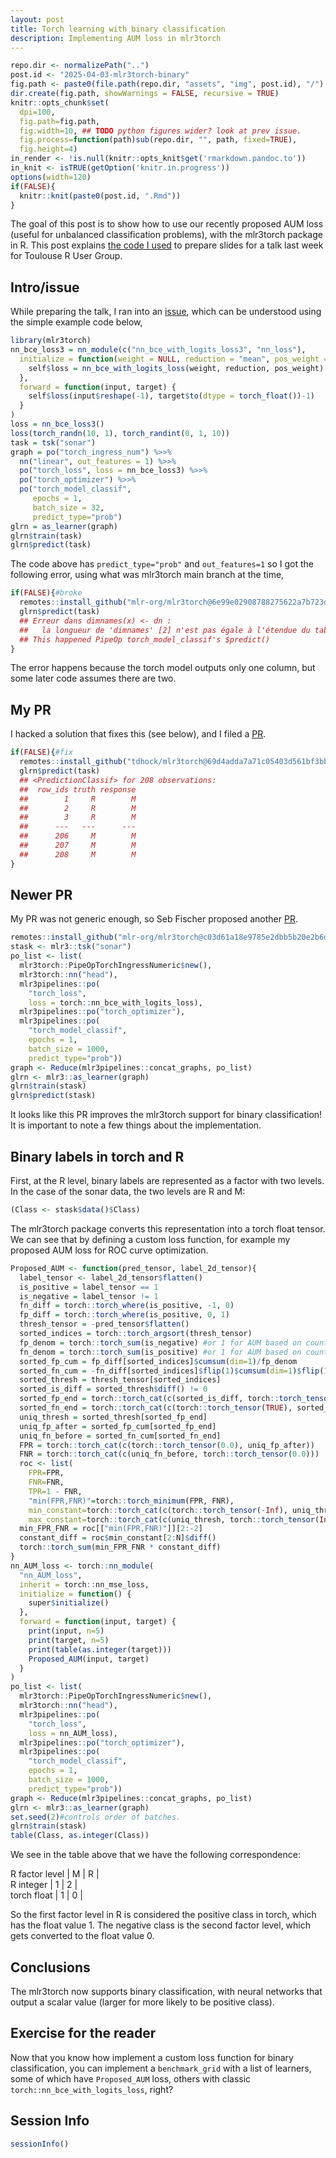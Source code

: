 ```yaml
---
layout: post
title: Torch learning with binary classification
description: Implementing AUM loss in mlr3torch
---
```


```r
repo.dir <- normalizePath("..")
post.id <- "2025-04-03-mlr3torch-binary"
fig.path <- paste0(file.path(repo.dir, "assets", "img", post.id), "/")
dir.create(fig.path, showWarnings = FALSE, recursive = TRUE)
knitr::opts_chunk$set(
  dpi=100,
  fig.path=fig.path,
  fig.width=10, ## TODO python figures wider? look at prev issue.
  fig.process=function(path)sub(repo.dir, "", path, fixed=TRUE),
  fig.height=4)
in_render <- !is.null(knitr::opts_knit$get('rmarkdown.pandoc.to'))
in_knit <- isTRUE(getOption('knitr.in.progress'))
options(width=120)
if(FALSE){
  knitr::knit(paste0(post.id, ".Rmd"))
}
```

The goal of this post is to show how to use our recently proposed AUM
loss (useful for unbalanced classification problems), with the
mlr3torch package in R.  This post explains [the code I
used](https://github.com/tdhock/2023-res-baz-az?tab=readme-ov-file#april-2025-talk-at-toulouse-rug)
to prepare slides for a talk last week for Toulouse R User Group.

## Intro/issue

While preparing the talk, I ran into an
[issue](https://github.com/mlr-org/mlr3torch/issues/374), which can be
understood using the simple example code below,

```r
library(mlr3torch)
nn_bce_loss3 = nn_module(c("nn_bce_with_logits_loss3", "nn_loss"),
  initialize = function(weight = NULL, reduction = "mean", pos_weight = NULL) {
    self$loss = nn_bce_with_logits_loss(weight, reduction, pos_weight)
  },
  forward = function(input, target) {
    self$loss(input$reshape(-1), target$to(dtype = torch_float())-1)
  }
)
loss = nn_bce_loss3()
loss(torch_randn(10, 1), torch_randint(0, 1, 10))
task = tsk("sonar")
graph = po("torch_ingress_num") %>>%
  nn("linear", out_features = 1) %>>%
  po("torch_loss", loss = nn_bce_loss3) %>>%
  po("torch_optimizer") %>>%
  po("torch_model_classif",
     epochs = 1,
     batch_size = 32,
     predict_type="prob")
glrn = as_learner(graph)
glrn$train(task)
glrn$predict(task)
```

The code above has `predict_type="prob"` and `out_features=1` so I got
the following error, using what was mlr3torch main branch at the time,

```r
if(FALSE){#broke
  remotes::install_github("mlr-org/mlr3torch@6e99e02908788275622a7b723d211f357081699a")
  glrn$predict(task)
  ## Erreur dans dimnames(x) <- dn : 
  ##   la longueur de 'dimnames' [2] n'est pas égale à l'étendue du tableau
  ## This happened PipeOp torch_model_classif's $predict()
}
```

The error happens because the torch model outputs only one column, but some later code assumes there are two.

## My PR

I hacked a solution that fixes this (see below), and I filed a [PR](https://github.com/mlr-org/mlr3torch/pull/375).

```r
if(FALSE){#fix
  remotes::install_github("tdhock/mlr3torch@69d4adda7a71c05403d561bf3bb1ffb279978d0d")
  glrn$predict(task)
  ## <PredictionClassif> for 208 observations:
  ##  row_ids truth response
  ##        1     R        M
  ##        2     R        M
  ##        3     R        M
  ##      ---   ---      ---
  ##      206     M        M
  ##      207     M        M
  ##      208     M        M
}
```

## Newer PR

My PR was not generic enough, so Seb Fischer proposed another
[PR](https://github.com/mlr-org/mlr3torch/pull/385).

```r
remotes::install_github("mlr-org/mlr3torch@c03d61a18e9785e2dbb5b20e2b6dada74a9b58b8")
stask <- mlr3::tsk("sonar")
po_list <- list(
  mlr3torch::PipeOpTorchIngressNumeric$new(),
  mlr3torch::nn("head"),
  mlr3pipelines::po(
    "torch_loss",
    loss = torch::nn_bce_with_logits_loss),
  mlr3pipelines::po("torch_optimizer"),
  mlr3pipelines::po(
    "torch_model_classif",
    epochs = 1,
    batch_size = 1000,
    predict_type="prob"))
graph <- Reduce(mlr3pipelines::concat_graphs, po_list)
glrn <- mlr3::as_learner(graph)
glrn$train(stask)
glrn$predict(stask)
```

It looks like this PR improves the mlr3torch support for binary classification!
It is important to note a few things about the implementation.

## Binary labels in torch and R

First, at the R level, binary labels are represented as a factor with two levels.
In the case of the sonar data, the two levels are R and M:

```r
(Class <- stask$data()$Class)
```

The mlr3torch package converts this representation into a torch float tensor. 
We can see that by defining a custom loss function, for example my proposed AUM loss for ROC curve optimization.

```r
Proposed_AUM <- function(pred_tensor, label_2d_tensor){
  label_tensor <- label_2d_tensor$flatten()
  is_positive = label_tensor == 1
  is_negative = label_tensor != 1
  fn_diff = torch::torch_where(is_positive, -1, 0)
  fp_diff = torch::torch_where(is_positive, 0, 1)
  thresh_tensor = -pred_tensor$flatten()
  sorted_indices = torch::torch_argsort(thresh_tensor)
  fp_denom = torch::torch_sum(is_negative) #or 1 for AUM based on count instead of rate
  fn_denom = torch::torch_sum(is_positive) #or 1 for AUM based on count instead of rate
  sorted_fp_cum = fp_diff[sorted_indices]$cumsum(dim=1)/fp_denom
  sorted_fn_cum = -fn_diff[sorted_indices]$flip(1)$cumsum(dim=1)$flip(1)/fn_denom
  sorted_thresh = thresh_tensor[sorted_indices]
  sorted_is_diff = sorted_thresh$diff() != 0
  sorted_fp_end = torch::torch_cat(c(sorted_is_diff, torch::torch_tensor(TRUE)))
  sorted_fn_end = torch::torch_cat(c(torch::torch_tensor(TRUE), sorted_is_diff))
  uniq_thresh = sorted_thresh[sorted_fp_end]
  uniq_fp_after = sorted_fp_cum[sorted_fp_end]
  uniq_fn_before = sorted_fn_cum[sorted_fn_end]
  FPR = torch::torch_cat(c(torch::torch_tensor(0.0), uniq_fp_after))
  FNR = torch::torch_cat(c(uniq_fn_before, torch::torch_tensor(0.0)))
  roc <- list(
    FPR=FPR,
    FNR=FNR,
    TPR=1 - FNR,
    "min(FPR,FNR)"=torch::torch_minimum(FPR, FNR),
    min_constant=torch::torch_cat(c(torch::torch_tensor(-Inf), uniq_thresh)),
    max_constant=torch::torch_cat(c(uniq_thresh, torch::torch_tensor(Inf))))
  min_FPR_FNR = roc[["min(FPR,FNR)"]][2:-2]
  constant_diff = roc$min_constant[2:N]$diff()
  torch::torch_sum(min_FPR_FNR * constant_diff)
}
nn_AUM_loss <- torch::nn_module(
  "nn_AUM_loss",
  inherit = torch::nn_mse_loss,
  initialize = function() {
    super$initialize()
  },
  forward = function(input, target) {
    print(input, n=5)
    print(target, n=5)
    print(table(as.integer(target)))
    Proposed_AUM(input, target)
  }
)
po_list <- list(
  mlr3torch::PipeOpTorchIngressNumeric$new(),
  mlr3torch::nn("head"),
  mlr3pipelines::po(
    "torch_loss",
    loss = nn_AUM_loss),
  mlr3pipelines::po("torch_optimizer"),
  mlr3pipelines::po(
    "torch_model_classif",
    epochs = 1,
    batch_size = 1000,
    predict_type="prob"))
graph <- Reduce(mlr3pipelines::concat_graphs, po_list)
glrn <- mlr3::as_learner(graph)
set.seed(2)#controls order of batches.
glrn$train(stask)
table(Class, as.integer(Class))
```

We see in the table above that we have the following correspondence:

| R factor level | M | R |
| R integer      | 1 | 2 |
| torch float    | 1 | 0 |

So the first factor level in R is considered the positive class in
torch, which has the float value 1. The negative class is the second
factor level, which gets converted to the float value 0.

## Conclusions

The mlr3torch now supports binary classification, with neural networks
that output a scalar value (larger for more likely to be positive
class).

## Exercise for the reader

Now that you know how implement a custom loss function for binary
classification, you can implement a `benchmark_grid` with a list of
learners, some of which have `Proposed_AUM` loss, others with classic
`torch::nn_bce_with_logits_loss`, right? 

## Session Info

```r
sessionInfo()
```
